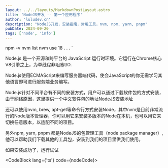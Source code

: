 ```yaml
---
layout: ../../layouts/MarkdownPostLayout.astro
title: 'NodeJS开发 -- 第一个应用程序'
author: 'luludev.cn'
description: "NodeJS开发，安装指南，常用工具，nvm, npm, yarn, pnpm"
pubDate: 2024-09-20
tags: ['node', 'info']
---
```


npm -v
nvm list
nvm use 18
.
.
.
`

Node.js 是一个开源和跨平台的 JavaScript 运行时环境。它运行在Chrome核心V8引擎之上，为单线程非阻塞I/O.

Node.js使用ECMAScript来编写服务器端代码，使会JavaScript的你无需学习其他语言即可进行服务端业务编写。

Node.js针对不同平台有不同的安装方式，用户可以通过下载软件包的方式安装，由于网络原因，这里提供一个中文软件包的地址<a className='text-orange-300' href='https://nodejs.cn/download/'>NodeJS安装地址</a>

还可以使用nvm, brew, apt-get等命令行方式安装Node，其中nvm是目前非常流行的Node版本管理器，你可以用它来安装多版本的Node在本机，也可以用它来切换任意版本，以适配不同的项目。

另外npm, yarn, pnpm 都是NodeJS的包管理工具（node package manager）,他可以帮助我们下载其他的工具包，安装到我们的项目里供我们使用。

如果安装成功了，运行试试

<CodeBlock lang={'ts'} code={nodeCode}></CodeBlock>
